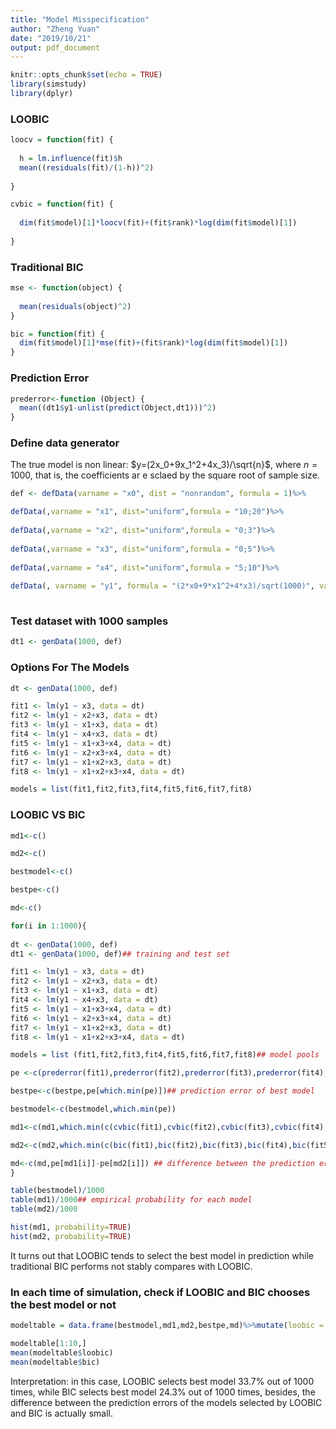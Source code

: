 ```yaml
---
title: "Model Misspecification"
author: "Zheng Yuan"
date: "2019/10/21"
output: pdf_document
---
```


```r
knitr::opts_chunk$set(echo = TRUE)
library(simstudy)
library(dplyr)
```


### LOOBIC

```r

loocv = function(fit) {
  
  h = lm.influence(fit)$h
  mean((residuals(fit)/(1-h))^2)
  
}

cvbic = function(fit) {
  
  dim(fit$model)[1]*loocv(fit)+(fit$rank)*log(dim(fit$model)[1])
  
}

```

### Traditional BIC 

```r
mse <- function(object) {
  
  mean(residuals(object)^2)
}

bic = function(fit) {
  dim(fit$model)[1]*mse(fit)+(fit$rank)*log(dim(fit$model)[1])
}
```

### Prediction Error

```r
prederror<-function (Object) {
  mean((dt1$y1-unlist(predict(Object,dt1)))^2)
}
```




### Define data generator

The true model is non linear: $y=(2x_0+9x_1^2+4x_3)/\sqrt{n}$, where $n=1000$, that is, the coefficients ar e sclaed by the square root of sample size. 

```r

def <- defData(varname = "x0", dist = "nonrandom", formula = 1)%>%

defData(,varname = "x1", dist="uniform",formula = "10;20")%>%
  
defData(,varname = "x2", dist="uniform",formula = "0;3")%>%
  
defData(,varname = "x3", dist="uniform",formula = "0;5")%>%
  
defData(,varname = "x4", dist="uniform",formula = "5;10")%>%
  
defData(, varname = "y1", formula = "(2*x0+9*x1^2+4*x3)/sqrt(1000)", variance = 1)
  
```

### Test dataset with 1000 samples

```r
dt1 <- genData(1000, def)
```

### Options For The Models

```r
dt <- genData(1000, def)

fit1 <- lm(y1 ~ x3, data = dt)
fit2 <- lm(y1 ~ x2+x3, data = dt)
fit3 <- lm(y1 ~ x1+x3, data = dt)
fit4 <- lm(y1 ~ x4+x3, data = dt)
fit5 <- lm(y1 ~ x1+x3+x4, data = dt)
fit6 <- lm(y1 ~ x2+x3+x4, data = dt)
fit7 <- lm(y1 ~ x1+x2+x3, data = dt)
fit8 <- lm(y1 ~ x1+x2+x3+x4, data = dt)

models = list(fit1,fit2,fit3,fit4,fit5,fit6,fit7,fit8)
```




### LOOBIC VS BIC

```r
md1<-c()

md2<-c()

bestmodel<-c()

bestpe<-c()

md<-c()

for(i in 1:1000){
  
dt <- genData(1000, def)
dt1 <- genData(1000, def)## training and test set

fit1 <- lm(y1 ~ x3, data = dt)
fit2 <- lm(y1 ~ x2+x3, data = dt)
fit3 <- lm(y1 ~ x1+x3, data = dt)
fit4 <- lm(y1 ~ x4+x3, data = dt)
fit5 <- lm(y1 ~ x1+x3+x4, data = dt)
fit6 <- lm(y1 ~ x2+x3+x4, data = dt)
fit7 <- lm(y1 ~ x1+x2+x3, data = dt)
fit8 <- lm(y1 ~ x1+x2+x3+x4, data = dt)

models = list (fit1,fit2,fit3,fit4,fit5,fit6,fit7,fit8)## model pools

pe <-c(prederror(fit1),prederror(fit2),prederror(fit3),prederror(fit4),prederror(fit5),prederror(fit6),prederror(fit7),prederror(fit8))## prediction error

bestpe<-c(bestpe,pe[which.min(pe)])## prediction error of best model

bestmodel<-c(bestmodel,which.min(pe))

md1<-c(md1,which.min(c(cvbic(fit1),cvbic(fit2),cvbic(fit3),cvbic(fit4),cvbic(fit5),cvbic(fit6),cvbic(fit7),cvbic(fit8))))

md2<-c(md2,which.min(c(bic(fit1),bic(fit2),bic(fit3),bic(fit4),bic(fit5),bic(fit6),bic(fit7),bic(fit8))))

md<-c(md,pe[md1[i]]-pe[md2[i]]) ## difference between the prediction error select
}

table(bestmodel)/1000
table(md1)/1000## empirical probability for each model
table(md2)/1000

hist(md1, probability=TRUE)
hist(md2, probability=TRUE)
```

It turns out that LOOBIC tends to select the best model in prediction while traditional BIC performs not stably compares with LOOBIC.

### In each time of simulation, check if LOOBIC and BIC chooses the best model or not

```r
modeltable = data.frame(bestmodel,md1,md2,bestpe,md)%>%mutate(loobic = ifelse(bestmodel==md1,1,0))%>%mutate(bic=ifelse(bestmodel==md2,1,0))

modeltable[1:10,]
mean(modeltable$loobic)
mean(modeltable$bic)
```
Interpretation: in this case, LOOBIC selects best model 33.7% out of 1000 times, while BIC selects best
model 24.3% out of 1000 times, besides, the difference between the prediction errors of the models selected by LOOBIC and BIC is actually small.

